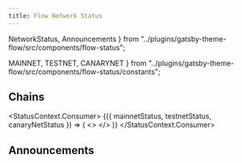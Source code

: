 ```yaml
---
title: Flow Network Status
---
```


  NetworkStatus,
  Announcements
} from "../plugins/gatsby-theme-flow/src/components/flow-status";


  MAINNET,
  TESTNET,
  CANARYNET
} from "../plugins/gatsby-theme-flow/src/components/flow-status/constants";

## Chains

<StatusContext.Consumer>
  {({ mainnetStatus, testnetStatus, canaryNetStatus }) => (
    <>
      <NetworkStatus
        status={mainnetStatus}
        networkName={MAINNET}
        networkVersion="11"
        versionUrl=""
        nextSporkDate="August 18, 2021"
      />
      <NetworkStatus
        status={testnetStatus}
        networkName={TESTNET}
        networkVersion="25"
        versionUrl=""
        nextSporkDate="August 17, 2021"
      />
      <NetworkStatus
      status={canaryNetStatus}
        networkName={CANARYNET}
        networkVersion="7"
        versionUrl=""
        nextSporkDate="August 11, 2021"
      />
    </>
  )}
</StatusContext.Consumer>

## Announcements

<Announcements />
